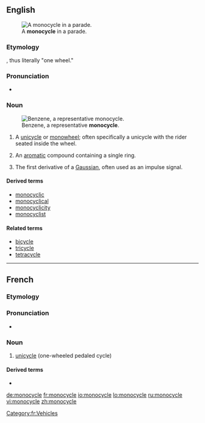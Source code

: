 ==English==
[[Image:Monowheel.jpg|thumb|A '''monocycle''' in a parade.]]

===Etymology===
{{prefix|mono|cycle}}, thus literally "one wheel."

===Pronunciation===
* {{a|US}} {{IPA|/ˈmɑnoʊˌsaɪkəl/}}

===Noun===
{{en-noun}}
[[Image:Benzene-2D-flat.png|thumb|Benzene, a representative '''monocycle'''.]]

# A [[unicycle]] or [[monowheel]]; often specifically a unicycle with the rider seated inside the wheel.
# {{context|organic chemistry}} An [[aromatic]] compound containing a single ring.
# {{context|communication}} The first derivative of a [[Gaussian]], often used as an impulse signal.

====Derived terms====
* [[monocyclic]]
* [[monocyclical]]
* [[monocyclicity]]
* [[monocyclist]]

====Related terms====
* [[bicycle]]
* [[tricycle]]
* [[tetracycle]]

----

==French==

===Etymology===
{{prefix|lang=fr|mono|cycle}}

===Pronunciation===
* {{IPA|/mɔ.nɔ.sikl/|lang=fr}}

===Noun===
{{fr-noun|m}}

# [[unicycle]] (one-wheeled pedaled cycle)

====Derived terms====
* {{l|fr|monocycliste}}

[[Category:fr:Vehicles]]
[[de:monocycle]]
[[fr:monocycle]]
[[io:monocycle]]
[[lo:monocycle]]
[[ru:monocycle]]
[[vi:monocycle]]
[[zh:monocycle]]